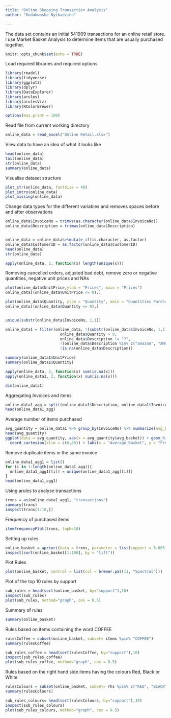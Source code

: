 ```yaml
---
title: "Online Shopping Transaction Analysis"
author: "Kudakwashe Nyikadzino"

---
```



The data set contains an initial 541909 transactions for an online retail store. I use Market Basket Analysis to determine items that are usually purchased together.


```r
knitr::opts_chunk$set(echo = TRUE)
```

Load required libraries and required options
```r
library(readxl)
library(tidyverse)
library(ggplot2)
library(dplyr)
library(DataExplorer)
library(arules)
library(arulesViz)
library(RColorBrewer)

options(max.print = 100)

```


Read file from current working directory
```r
online_data = read_excel("Online Retail.xlsx")

```


View data to have an idea of what it looks like
```r
head(online_data)
tail(online_data)
str(online_data)
summary(online_data)

```


Visualise dataset structure
```r
plot_str(online_data, fontSize = 40)
plot_intro(online_data)
plot_missing(online_data)

```


Change data types for the different variables and removes spaces before and after observations
```r

online_data$InvoiceNo = trimws(as.character(online_data$InvoiceNo))
online_data$Description = trimws(online_data$Description)


online_data = online_data%>%mutate_if(is.character, as.factor)
online_data$CustomerID = as.factor(online_data$CustomerID)
head(online_data)
str(online_data)

apply(online_data, 2, function(x) length(unique(x)))

```


Removing cancelled orders, adjusted bad debt, remove zero or negative quantities, negative unit prices and NAs
```r

plot(online_data$UnitPrice,ylab = "Prices", main = "Prices")
online_data[(online_data$UnitPrice <= 0),]

plot(online_data$Quantity, ylab = "Quantity", main = "Quantities Purchased")
online_data[(online_data$Quantity <= 0),]


unique(substr(online_data$InvoiceNo, 1,1))

online_data1 = filter(online_data, !(substr(online_data$InvoiceNo, 1,1) %in% c("A","C")),
                        online_data$Quantity > 0,
                        online_data$Description != "?",
                        !(online_data$Description %in% c("amazon", "AMAZON")),
                        !is.na(online_data$Description))

summary(online_data1$UnitPrice)
summary(online_data1$Quantity)

apply(online_data, 2, function(x) sum(is.na(x)))
apply(online_data1, 2, function(x) sum(is.na(x)))

dim(online_data1)
```


Aggregating Invoices and items
```r
online_data1_agg = split(online_data1$Description, online_data1$InvoiceNo)
head(online_data1_agg)

```


Average number of items purchased
```r
avg_quantity = online_data1 %>% group_by(InvoiceNo) %>% summarize(avg_basket = mean(Quantity))
head(avg_quantity)
ggplot(data = avg_quantity, aes(x = avg_quantity$avg_basket)) + geom_histogram(color = "black", fill = "#42e3f5", bins = 50000) + geom_rug() + 
  coord_cartesian(xlim = c(0,80)) + labs(x = "Average Basket", y = "Frequency", title = "Average items purchased")

```


Remove duplicate items in the same invoice
```r
online_data1_agg1 = list()
for (i in 1:length(online_data1_agg)){
  online_data1_agg1[[i]] = unique(online_data1_agg[[i]])
}
head(online_data1_agg1)

```


Using arules to analyse transactions
```r
trxns = as(online_data1_agg1, "transactions")
summary(trxns)
inspect(trxns[1:10,])

```


Frequency of purchased items
```r
itemFrequencyPlot(trxns, topN=10)

```


Setting up rules
```r
online_basket = apriori(data = trxns, parameter = list(support = 0.005, conf = 0.75))
inspect(sort(online_basket[1:100], by = "lift"))

```


Plot Rules
```r
plot(online_basket, control = list(col = brewer.pal(11, "Spectral")))

```


Plot of the top 10 rules by support
```r
sub_rules = head(sort(online_basket, by="support"),10)
inspect(sub_rules)
plot(sub_rules, method="graph", cex = 0.5)

```


Summary of rules
```r
summary(online_basket)
```


Rules based on items containing the word COFFEE
```r
rulesCoffee = subset(online_basket, subset= items %pin% "COFFEE")
summary(rulesCoffee)

sub_rules_coffee = head(sort(rulesCoffee, by="support"),10)
inspect(sub_rules_coffee)
plot(sub_rules_coffee, method="graph", cex = 0.5)
```


Rules based on the right hand side items having the colours Red, Black or White
```r
rulesColours = subset(online_basket, subset= rhs %pin% c("RED", "BLACK", "BLUE"))
summary(rulesColours)

sub_rules_colours= head(sort(rulesColours, by="support"),10)
inspect(sub_rules_colours)
plot(sub_rules_colours, method="graph", cex = 0.5)
```

